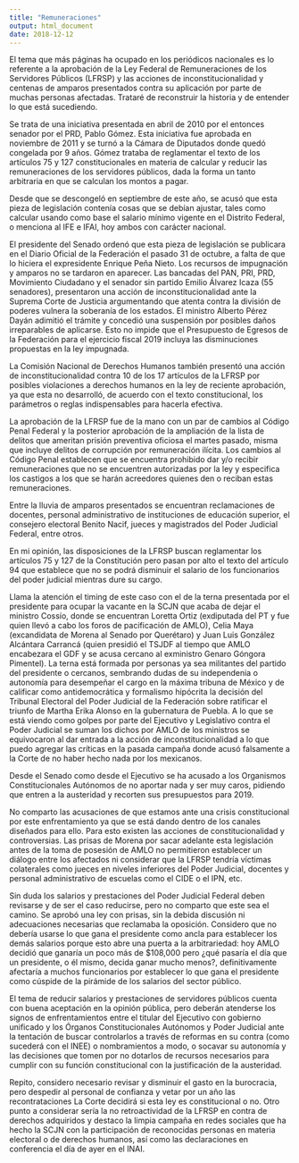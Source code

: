 ```yaml
---
title: "Remuneraciones"
output: html_document
date: 2018-12-12
---
```


El tema que más páginas ha ocupado en los periódicos nacionales es lo referente a la aprobación de la Ley Federal de Remuneraciones de los Servidores Públicos (LFRSP) y las acciones de inconstitucionalidad y centenas de amparos presentados contra su aplicación por parte de muchas personas afectadas. Trataré de reconstruir la historia y de entender lo que está sucediendo. 

Se trata de una iniciativa presentada en abril de 2010 por el entonces senador por el PRD, Pablo Gómez. Esta iniciativa fue aprobada en noviembre de 2011 y se turnó a la Cámara de Diputados donde quedó congelada por 9 años. Gómez trataba de reglamentar el texto de los artículos 75 y 127 constitucionales en materia de calcular y reducir las remuneraciones de los servidores públicos, dada la forma un tanto arbitraria en que se calculan los montos a pagar. 

Desde que se descongeló en septiembre de este año, se acusó que esta pieza de legislación contenía cosas que se debían ajustar, tales como calcular usando como base el salario mínimo vigente en el Distrito Federal, o menciona al IFE e IFAI, hoy ambos con carácter nacional.

El presidente del Senado ordenó que esta pieza de legislación se publicara en el Diario Oficial de la Federación el pasado 31 de octubre, a falta de que lo hiciera el expresidente Enrique Peña Nieto. Los recursos de impugnación y amparos no se tardaron en aparecer. Las bancadas del PAN, PRI, PRD, Movimiento Ciudadano y el senador sin partido Emilio Álvarez Icaza (55 senadores), presentaron una acción de inconstitucionalidad ante la Suprema Corte de Justicia argumentando que atenta contra la división de poderes vulnera la soberanía de los estados. El ministro Alberto Pérez Dayán adimitió el trámite y concedió una suspensión por posibles daños irreparables de aplicarse. Esto no impide que el Presupuesto de Egresos de la Federación para el ejercicio fiscal 2019 incluya las disminuciones propuestas en la ley impugnada.

La Comisión Nacional de Derechos Humanos también presentó una acción de inconstitucionalidad contra 10 de los 17 artículos de la LFRSP por posibles violaciones a derechos humanos en la ley de reciente aprobación, ya que esta no desarrolló, de acuerdo con el texto constitucional, los parámetros o reglas indispensables para hacerla efectiva.

La aprobación de la LFRSP fue de la mano con un par de cambios al Código Penal Federal y la posterior aprobación de la ampliación de la lista de delitos que ameritan prisión preventiva oficiosa el martes pasado, misma que incluye delitos de corrupción por remuneración ilícita. Los cambios al Código Penal establecen que se encuentra prohibido dar y/o recibir remuneraciones que no se encuentren autorizadas por la ley y especifica los castigos a los que se harán acreedores quienes den o reciban estas remuneraciones.

Entre la lluvia de amparos presentados se encuentran reclamaciones de docentes, personal administrativo de instituciones de educación superior, el consejero electoral Benito Nacif, jueces y magistrados del Poder Judicial Federal, entre otros. 

En mi opinión, las disposiciones de la LFRSP buscan reglamentar los artículos 75 y 127 de la Constitución pero pasan por alto el texto del artículo 94 que establece que no se podrá disminuir el salario de los funcionarios del poder judicial mientras dure su cargo. 

Llama la atención el timing de este caso con el de la terna presentada por el presidente para ocupar la vacante en la SCJN que acaba de dejar el ministro Cossío, donde se encuentran Loretta Ortiz (exdiputada del PT y fue quien llevó a cabo los foros de pacificación de AMLO), Celia Maya (excandidata de Morena al Senado por Querétaro) y Juan Luis González Alcántara Carrancá (quien presidió el TSJDF al tiempo que AMLO encabezara el GDF y se acusa cercano al exministro Genaro Góngora Pimentel). La terna está formada por personas ya sea militantes del partido del presidente o cercanos, sembrando dudas de su independenia o autonomía para desempeñar el cargo en la máxima tribuna de México y de calificar como antidemocrática y formalismo hipócrita la decisión del Tribunal Electoral del Poder Judicial de la Federación sobre ratificar el triunfo de Martha Erika Alonso en la gubernatura de Puebla. A lo que se está viendo como golpes por parte del Ejecutivo y Legislativo contra el Poder Judicial se suman los dichos por AMLO de los ministros se equivocaron al dar entrada a la acción de inconstitucionalidad a lo que puedo agregar las críticas en la pasada campaña donde acusó falsamente a la Corte de no haber hecho nada por los mexicanos. 

Desde el Senado como desde el Ejecutivo se ha acusado a los Organismos Constitucionales Autónomos de no aportar nada y ser muy caros, pidiendo que entren a la austeridad y recorten sus presupuestos para 2019. 

No comparto las acusaciones de que estamos ante una crisis constitucional por este enfrentamiento ya que se está dando dentro de los canales diseñados para ello. Para esto existen las acciones de constitucionalidad y controversias. Las prisas de Morena por sacar adelante esta legislación antes de la toma de posesión de AMLO no permitieron establecer un diálogo entre los afectados ni considerar que la LFRSP tendría víctimas colaterales como jueces en niveles inferiores del Poder Judicial, docentes y personal administrativo de escuelas como el CIDE o el IPN, etc. 

Sin duda los salarios y prestaciones del Poder Judicial Federal deben revisarse y de ser el caso reducirse, pero no comparto que este sea el camino. Se aprobó una ley con prisas, sin la debida discusión ni adecuaciones necesarias que reclamaba la oposición. Considero que no debería usarse lo que gana el presidente como ancla para establecer los demás salarios porque esto abre una puerta a la arbitrariedad: hoy AMLO decidió que ganaría un poco más de $108,000 pero ¿qué pasaría el día que un presidente, o él mismo, decida ganar mucho menos?, definitivamente afectaría a muchos funcionarios por establecer lo que gana el presidente como cúspide de la pirámide de los salarios del sector público.

El tema de reducir salarios y prestaciones de servidores públicos cuenta con buena aceptación en la opinión pública, pero deberán atenderse los signos de enfrentamientos entre el titular del Ejecutivo con gobierno unificado y los Órganos Constitucionales Autónomos y Poder Judicial ante la tentación de buscar controlarlos a través de reformas en su contra (como sucederá con el INEE) o nombramientos a modo, o socavar su autonomía y las decisiones que tomen por no dotarlos de recursos necesarios para cumplir con su función constitucional con la justificación de la austeridad.

Repito, considero necesario revisar y disminuir el gasto en la burocracia, pero despedir al personal de confianza y vetar por un año las recontrataciones La Corte decidirá si esta ley es constitucional o no. Otro punto a considerar sería la no retroactividad de la LFRSP en contra de derechos adquiridos y destaco la limpia campaña en redes sociales que ha hecho la SCJN con la participación de reconocidas personas en materia electoral o de derechos humanos, así como las declaraciones en conferencia el día de ayer en el INAI. 


